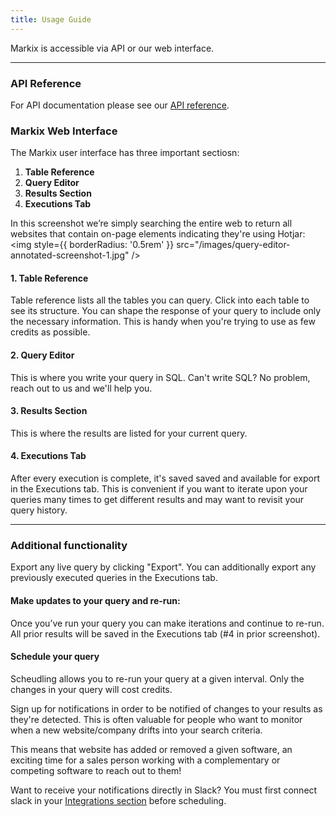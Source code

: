 ```yaml
---
title: Usage Guide
---
```

Markix is accessible via API or our web interface.

---

### API Reference
For API documentation please see our [API reference](https://docs.markix.com/api-reference/introduction).

### Markix Web Interface
The Markix user interface has three important sectiosn:
1. **Table Reference**
2. **Query Editor**
3. **Results Section**
4. **Executions Tab**

In this screenshot we’re simply searching the entire web to return all websites that contain on-page elements indicating they're using Hotjar: 
<img
  style={{ borderRadius: '0.5rem' }}
  src="/images/query-editor-annotated-screenshot-1.jpg"
/>

#### 1. Table Reference

Table reference lists all the tables you can query. Click into each table to see its structure. You can shape the response of your query to include only the necessary information. This is handy when you're trying to use as few credits as possible.

#### 2. Query Editor
This is where you write your query in SQL. Can't write SQL? No problem, reach out to us and we'll help you.

#### 3. Results Section
This is where the results are listed for your current query.

#### 4. Executions Tab
After every execution is complete, it's saved saved and available for export in the Executions tab. This is convenient if you want to iterate upon your queries many times to get different results and may want to revisit your query history.

---

### Additional functionality
Export any live query by clicking "Export". You can additionally export any previously executed queries in the Executions tab.

#### Make updates to your query and re-run:
Once you’ve run your query you can make iterations and continue to re-run. All prior results will be saved in the Executions tab (#4 in prior screenshot).

#### Schedule your query
Scheudling allows you to re-run your query at a given interval. Only the changes in your query will cost credits.

Sign up for notifications in order to be notified of changes to your results as they're detected. This is often valuable for people who want to monitor when a new website/company drifts into your search criteria. 

This means that website has added or removed a given software, an exciting time for a sales person working with a complementary or competing software to reach out to them! 

Want to receive your notifications directly in Slack? You must first connect slack in your [Integrations section](https://app.markix.com/settings/integrations) before scheduling.

